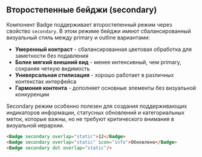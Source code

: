 ## Второстепенные бейджи (secondary)

Компонент Badge поддерживает второстепенный режим через свойство `secondary`. В этом режиме бейджи имеют сбалансированный визуальный стиль между primary и outline вариантами:

- **Умеренный контраст** - сбалансированная цветовая обработка для заметности без подавления
- **Более мягкий внешний вид** - менее интенсивный, чем primary, сохраняя четкую видимость
- **Универсальная стилизация** - хорошо работает в различных контекстах интерфейса
- **Гармония контента** - дополняет основные элементы без визуальной конкуренции

Secondary режим особенно полезен для создания поддерживающих индикаторов информации, статусных обновлений и категориальных меток, которые важны, но не требуют критического внимания в визуальной иерархии.

```html
<Badge secondary overlap="static">12</Badge>
<Badge secondary overlap="static" icon="info">Обновлено</Badge>
<Badge secondary dot overlap="static"/>
```
